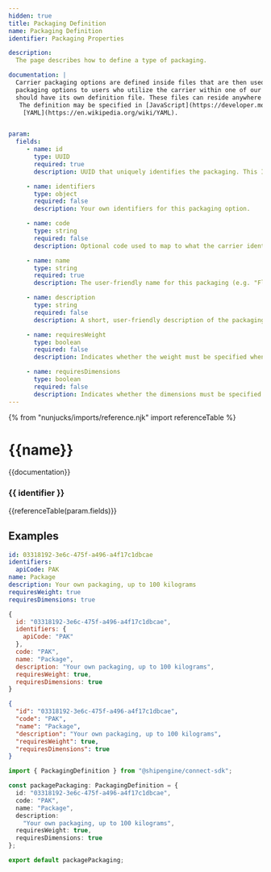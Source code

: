 ```yaml
---
hidden: true
title: Packaging Definition
name: Packaging Definition
identifier: Packaging Properties

description:
  The page describes how to define a type of packaging.

documentation: |
  Carrier packaging options are defined inside files that are then used by the [ShipEngine Connect](./../index.mdx) to offer these
  packaging options to users who utilize the carrier within one of our e-commerce applications. Each packaging type that you wish to offer
  should have its own definition file. These files can reside anywhere within your application as long as their locations are specified in the [Carrier Application Definition](./carrier.mdx) file.
   The definition may be specified in [JavaScript](https://developer.mozilla.org/en-US/docs/Web/JavaScript), [TypeScript](https://www.typescriptlang.org/), [JSON](https://developer.mozilla.org/en-US/docs/Web/JavaScript/Reference/Global_Objects/JSON), or
    [YAML](https://en.wikipedia.org/wiki/YAML).


param:
  fields:
     - name: id
       type: UUID
       required: true
       description: UUID that uniquely identifies the packaging. This ID should never change.

     - name: identifiers
       type: object
       required: false
       description: Your own identifiers for this packaging option.

     - name: code
       type: string
       required: false
       description: Optional code used to map to what the carrier identify the packaging.

     - name: name
       type: string
       required: true
       description: The user-friendly name for this packaging (e.g. "Flat-Rate Box", "Large Padded Envelope").

     - name: description
       type: string
       required: false
       description: A short, user-friendly description of the packaging.

     - name: requiresWeight
       type: boolean
       required: false
       description: Indicates whether the weight must be specified when using this packaging.

     - name: requiresDimensions
       type: boolean
       required: false
       description: Indicates whether the dimensions must be specified when using this packaging.
---
```



  {% from "nunjucks/imports/reference.njk" import referenceTable %}

  {{name}}
  ===============================================
  {{documentation}}


  ###   {{ identifier }}
  {{referenceTable(param.fields)}}


  Examples
  -----------------------------------------------

```yaml
id: 03318192-3e6c-475f-a496-a4f17c1dbcae
identifiers:
  apiCode: PAK
name: Package
description: Your own packaging, up to 100 kilograms
requiresWeight: true
requiresDimensions: true
```

```javascript
{
  id: "03318192-3e6c-475f-a496-a4f17c1dbcae",
  identifiers: {
    apiCode: "PAK"
  },
  code: "PAK",
  name: "Package",
  description: "Your own packaging, up to 100 kilograms",
  requiresWeight: true,
  requiresDimensions: true
}

```

```json
{
  "id": "03318192-3e6c-475f-a496-a4f17c1dbcae",
  "code": "PAK",
  "name": "Package",
  "description": "Your own packaging, up to 100 kilograms",
  "requiresWeight": true,
  "requiresDimensions": true
}
```

```typescript
import { PackagingDefinition } from "@shipengine/connect-sdk";

const packagePackaging: PackagingDefinition = {
  id: "03318192-3e6c-475f-a496-a4f17c1dbcae",
  code: "PAK",
  name: "Package",
  description:
    "Your own packaging, up to 100 kilograms",
  requiresWeight: true,
  requiresDimensions: true
};

export default packagePackaging;

```

